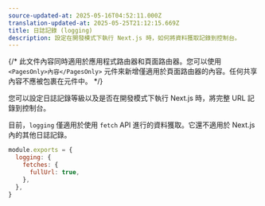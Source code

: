 ```yaml
---
source-updated-at: 2025-05-16T04:52:11.000Z
translation-updated-at: 2025-05-25T21:12:15.669Z
title: 日誌記錄 (logging)
description: 設定在開發模式下執行 Next.js 時，如何將資料獲取記錄到控制台。
---
```


{/* 此文件內容同時適用於應用程式路由器和頁面路由器。您可以使用 `<PagesOnly>內容</PagesOnly>` 元件來新增僅適用於頁面路由器的內容。任何共享內容不應被包裹在元件中。 */}

您可以設定日誌記錄等級以及是否在開發模式下執行 Next.js 時，將完整 URL 記錄到控制台。

目前，`logging` 僅適用於使用 `fetch` API 進行的資料獲取。它還不適用於 Next.js 內的其他日誌記錄。

```js filename="next.config.js"
module.exports = {
  logging: {
    fetches: {
      fullUrl: true,
    },
  },
}
```